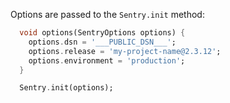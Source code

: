 Options are passed to the `Sentry.init` method:

```dart
  void options(SentryOptions options) {
    options.dsn = '___PUBLIC_DSN___';
    options.release = 'my-project-name@2.3.12';
    options.environment = 'production';
  }

  Sentry.init(options);
```
